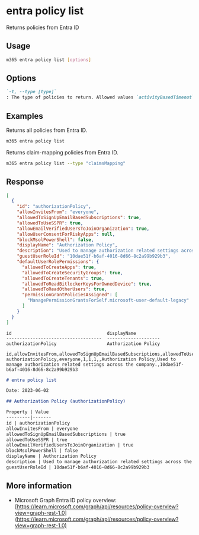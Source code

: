 
# entra policy list

Returns policies from Entra ID

## Usage

```sh
m365 entra policy list [options]
```

## Options

```md definition-list
`-t, --type [type]`
: The type of policies to return. Allowed values `activityBasedTimeout`, `authorization`, `claimsMapping`, `homeRealmDiscovery`, `identitySecurityDefaultsEnforcement`, `tokenIssuance`, `tokenLifetime`. If omitted, all policies are returned.
```

<Global />

## Examples

Returns all policies from Entra ID.

```sh
m365 entra policy list
```

Returns claim-mapping policies from Entra ID.

```sh
m365 entra policy list --type "claimsMapping"
```

## Response

<Tabs>
  <TabItem value="JSON">

  ```json
  [
    {
      "id": "authorizationPolicy",
      "allowInvitesFrom": "everyone",
      "allowedToSignUpEmailBasedSubscriptions": true,
      "allowedToUseSSPR": true,
      "allowEmailVerifiedUsersToJoinOrganization": true,
      "allowUserConsentForRiskyApps": null,
      "blockMsolPowerShell": false,
      "displayName": "Authorization Policy",
      "description": "Used to manage authorization related settings across the company.",
      "guestUserRoleId": "10dae51f-b6af-4016-8d66-8c2a99b929b3",
      "defaultUserRolePermissions": {
        "allowedToCreateApps": true,
        "allowedToCreateSecurityGroups": true,
        "allowedToCreateTenants": true,
        "allowedToReadBitlockerKeysForOwnedDevice": true,
        "allowedToReadOtherUsers": true,
        "permissionGrantPoliciesAssigned": [
          "ManagePermissionGrantsForSelf.microsoft-user-default-legacy"
        ]
      }
    }
  ]
  ```

  </TabItem>
  <TabItem value="Text">

  ```text
  id                                    displayName
  ------------------------------------  --------------------
  authorizationPolicy                   Authorization Policy
  ```

  </TabItem>
  <TabItem value="CSV">

  ```csv
  id,allowInvitesFrom,allowedToSignUpEmailBasedSubscriptions,allowedToUseSSPR,allowEmailVerifiedUsersToJoinOrganization,blockMsolPowerShell,displayName,description,guestUserRoleId
  authorizationPolicy,everyone,1,1,1,,Authorization Policy,Used to manage authorization related settings across the company.,10dae51f-b6af-4016-8d66-8c2a99b929b3
  ```

  </TabItem>
  <TabItem value="Markdown">

  ```md
  # entra policy list

  Date: 2023-06-02

  ## Authorization Policy (authorizationPolicy)

  Property | Value
  ---------|-------
  id | authorizationPolicy
  allowInvitesFrom | everyone
  allowedToSignUpEmailBasedSubscriptions | true
  allowedToUseSSPR | true
  allowEmailVerifiedUsersToJoinOrganization | true
  blockMsolPowerShell | false
  displayName | Authorization Policy
  description | Used to manage authorization related settings across the company.
  guestUserRoleId | 10dae51f-b6af-4016-8d66-8c2a99b929b3
  ```

  </TabItem>
</Tabs>

## More information

- Microsoft Graph Entra ID policy overview: [https://learn.microsoft.com/graph/api/resources/policy-overview?view=graph-rest-1.0](https://learn.microsoft.com/graph/api/resources/policy-overview?view=graph-rest-1.0)

